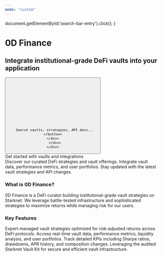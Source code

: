 ```yaml
---
mode: "custom"
---
```

  document.getElementById('search-bar-entry').click();
}

<div className="hero-section" style={{ position: 'relative' }}>
  <div style={{ position: 'absolute', top: 0, left: 0, right: 0, bottom: 0, backgroundImage: 'url(/logo/background.svg)', backgroundSize: 'cover', backgroundPosition: 'center', opacity: 0.15, zIndex: 0 }}></div>
  <div className="mx-auto max-w-7xl px-4 py-16 sm:px-6 sm:py-24 lg:px-8" style={{ position: 'relative', zIndex: 1 }}>
    <div className="text-center ">
      <h1 className="text-6xl pt-10 tracking-tight pb-10 text-gray-900 dark:text-white sm:text-5xl md:text-6xl">
        0D Finance
      </h1>
      <h2 className="text-xl tracking-tight pb-4 text-gray-900 dark:text-white">
        Integrate institutional-grade DeFi vaults into your application
      </h2>
      <div className="pb-8 max-w-2xl mx-auto">
      <div className="flex max-w-2xl items-center justify-center mx-auto" style={{ maxWidth: '500px' }}>
    <button
      type="button"
      className="hidden w-full lg:flex items-center text-sm leading-6 rounded-full py-2 pl-3 pr-3 shadow-sm text-gray-400 dark:text-white/50 bg-background-light dark:bg-background-dark dark:brightness-[1.1] dark:ring-1 dark:hover:brightness-[1.25] ring-1 ring-gray-400/20 hover:ring-gray-600/25 dark:ring-gray-600/30 dark:hover:ring-gray-500/30 focus:outline-primary"
      id="home-search-entry"
      style={{
        marginTop: '2rem',
        maxWidth: '100rem',
        width: '90%',
        margin: '2rem auto 0'
      }}
      onClick={openSearch}
    >
      <svg
        className="h-4 w-4 ml-1.5 flex-none bg-primary-light hover:bg-gray-600 dark:bg-white/50 dark:hover:bg-white/70"
        style={{
          marginRight: '0.5rem',
         maskImage:
           'url("https://mintlify.b-cdn.net/v6.5.1/solid/magnifying-glass.svg")',
         maskRepeat: 'no-repeat',
         maskPosition: 'center center',
        }}
      />

      Search vaults, strategies, API docs...
    </button>
    </div>
      </div>
    </div>
  </div>
</div>

<div className="mx-auto justify-center items-center w-full max-w-7xl px-4 sm:px-6 lg:px-8">

<div className="text-2xl font-bold text-center pb-8">Get started with vaults and integrations</div>
<div className="max-w-5xl mx-auto">
<CardGroup cols={3}>
  <Card
    title="Explore Our Vaults"
    icon="vault"
    href="/0d/introduction"
  >
    Discover our curated DeFi strategies and vault offerings.
  </Card>
  <Card
    title="API Documentation"
    icon="code"
    href="/api-reference/0d/list-vaults"
  >
    Integrate vault data, performance metrics, and user portfolios.
  </Card>
  <Card
    title="View Changelog"
    icon="clock-rotate-left"
    href="/0d/changelog"
  >
    Stay updated with the latest vault strategies and API changes.
  </Card>
</CardGroup>

<div className="mt-16">
  <h3 className="text-xl font-bold text-center pb-6">What is 0D Finance?</h3>
  <div className="max-w-3xl mx-auto text-center pb-8">
    <p className="text-gray-600 dark:text-gray-300 leading-relaxed">
      0D Finance is a DeFi curator building institutional-grade vault strategies on Starknet.
      We leverage battle-tested infrastructure and sophisticated strategies to maximize returns
      while managing risk for our users.
    </p>
  </div>
</div>

<div className="mt-12">
  <h3 className="text-xl font-bold text-center pb-6">Key Features</h3>
  <CardGroup cols={2}>
    <Card
      title="Curated Strategies"
      icon="chess"
    >
      Expert-managed vault strategies optimized for risk-adjusted returns across DeFi protocols.
    </Card>
    <Card
      title="Comprehensive API"
      icon="plug"
    >
      Access real-time vault data, performance metrics, liquidity analysis, and user portfolios.
    </Card>
    <Card
      title="Transparent Performance"
      icon="chart-line"
    >
      Track detailed KPIs including Sharpe ratios, drawdowns, APR history, and composition changes.
    </Card>
    <Card
      title="Built on Starknet"
      icon="shield"
    >
      Leveraging the audited Starknet Vault Kit for secure and efficient vault infrastructure.
    </Card>
  </CardGroup>
</div>

</div>
</div>

